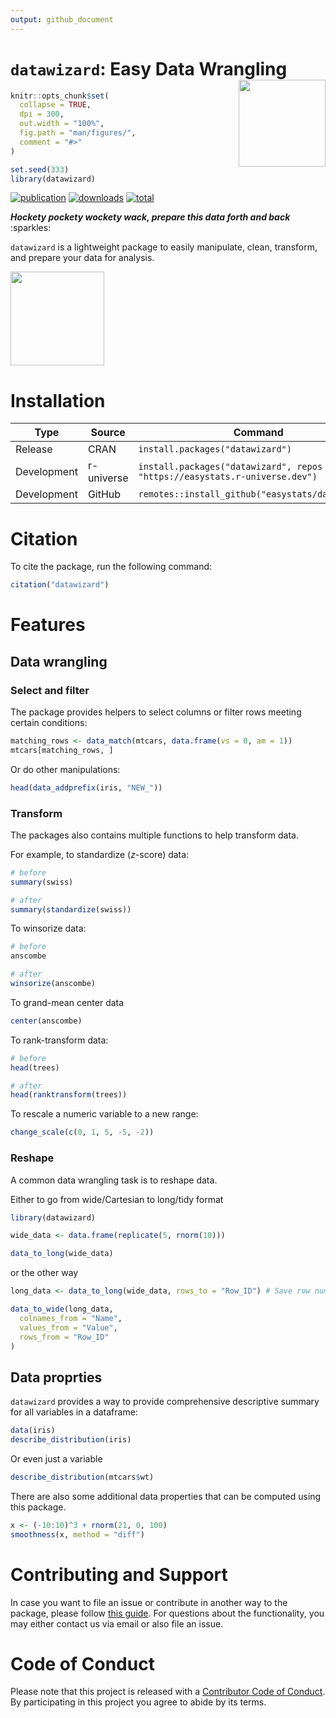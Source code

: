 ```yaml
---
output: github_document
---
```


# `datawizard`: Easy Data Wrangling <img src='man/figures/logo.png' align="right" height="139" />

```r
knitr::opts_chunk$set(
  collapse = TRUE,
  dpi = 300,
  out.width = "100%",
  fig.path = "man/figures/",
  comment = "#>"
)

set.seed(333)
library(datawizard)
```

[![publication](https://img.shields.io/badge/Cite-Unpublished-yellow)](https://github.com/easystats/datawizard/blob/master/inst/CITATION)
[![downloads](http://cranlogs.r-pkg.org/badges/datawizard)](https://cran.r-project.org/package=datawizard)
[![total](https://cranlogs.r-pkg.org/badges/grand-total/datawizard)](https://cranlogs.r-pkg.org/) 


***Hockety pockety wockety wack, prepare this data forth and back*** :sparkles:

`datawizard` is a lightweight package to easily manipulate, clean, transform, and prepare your data for analysis.

<img src='https://media.giphy.com/media/VcizxCUIgaKpa/giphy.gif' height="150" />


# Installation

Type | Source | Command
---|---|---
Release | CRAN | `install.packages("datawizard")`
Development | r-universe | `install.packages("datawizard", repos = "https://easystats.r-universe.dev")`
Development | GitHub | `remotes::install_github("easystats/datawizard")`

# Citation

To cite the package, run the following command:

```r
citation("datawizard")
```

# Features

## Data wrangling 

### Select and filter

The package provides helpers to select columns or filter rows meeting certain conditions:

```r
matching_rows <- data_match(mtcars, data.frame(vs = 0, am = 1))
mtcars[matching_rows, ]
```

Or do other manipulations:

```r
head(data_addprefix(iris, "NEW_"))
```


### Transform

The packages also contains multiple functions to help transform data.

For example, to standardize (*z*-score) data:

```r
# before
summary(swiss)

# after
summary(standardize(swiss))
```

To winsorize data:

```r
# before
anscombe

# after
winsorize(anscombe)
```

To grand-mean center data

```r
center(anscombe)
```

To rank-transform data:

```r
# before
head(trees)

# after
head(ranktransform(trees))
```

To rescale a numeric variable to a new range:

```r
change_scale(c(0, 1, 5, -5, -2))
```

### Reshape

A common data wrangling task is to reshape data.

Either to go from wide/Cartesian to long/tidy format

```r
library(datawizard)

wide_data <- data.frame(replicate(5, rnorm(10)))

data_to_long(wide_data)
```

or the other way

```r
long_data <- data_to_long(wide_data, rows_to = "Row_ID") # Save row number

data_to_wide(long_data,
  colnames_from = "Name",
  values_from = "Value",
  rows_from = "Row_ID"
)
```

## Data proprties

`datawizard` provides a way to provide comprehensive descriptive summary for all variables in a dataframe:

```r
data(iris)
describe_distribution(iris)
```

Or even just a variable

```r
describe_distribution(mtcars$wt)
```

There are also some additional data properties that can be computed using this package.

```r
x <- (-10:10)^3 + rnorm(21, 0, 100)
smoothness(x, method = "diff")
```

# Contributing and Support

In case you want to file an issue or contribute in another way to the package, please follow [this guide](https://easystats.github.io/datawizard/CONTRIBUTING.html). For questions about the functionality, you may either contact us via email or also file an issue.

# Code of Conduct

Please note that this project is released with a 
[Contributor Code of Conduct](https://easystats.github.io/datawizard/CODE_OF_CONDUCT.html). By participating in this project you agree to abide by its terms.
